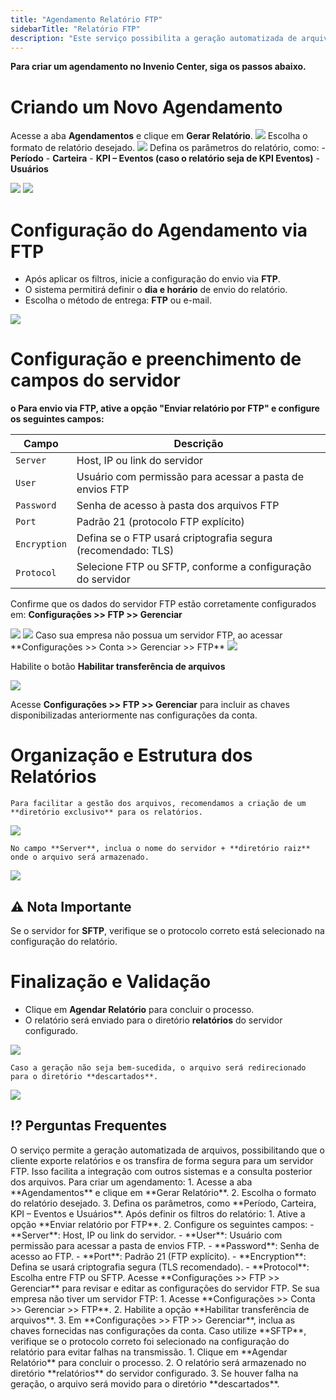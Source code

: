 ```yaml
---
title: "Agendamento Relatório FTP"
sidebarTitle: "Relatório FTP"
description: "Este serviço possibilita a geração automatizada de arquivos, permitindo que o cliente exporte relatórios e os transfira de forma segura para um servidor FTP. A solução garante praticidade e eficiência no armazenamento e compartilhamento das informações, facilitando a integração com outros sistemas e a consulta posterior dos arquivos.."
---
```


**Para criar um agendamento no Invenio Center, siga os passos abaixo.**
# Criando um Novo Agendamento
Acesse a aba **Agendamentos** e clique em **Gerar Relatório**.
<img src="https://robbublob.blob.core.windows.net/docs/ftp_1.png" />
Escolha o formato de relatório desejado.
<img src="https://robbublob.blob.core.windows.net/docs/ftp_2.png" />
Defina os parâmetros do relatório, como:
    -	**Período**
    -	**Carteira**
    -	**KPI – Eventos (caso o relatório seja de KPI Eventos)**
    -	**Usuários**

<img src="https://robbublob.blob.core.windows.net/docs/ftp_3.png" />
<img src="https://robbublob.blob.core.windows.net/docs/ftp_4.png" />

# Configuração do Agendamento via FTP

-	Após aplicar os filtros, inicie a configuração do envio via **FTP**.
-	O sistema permitirá definir o **dia e horário** de envio do relatório.
-	Escolha o método de entrega: **FTP** ou e-mail.

<img src="https://robbublob.blob.core.windows.net/docs/ftp_5.png" />

# Configuração e preenchimento de campos do servidor
**o	Para envio via FTP, ative a opção "Enviar relatório por FTP" e configure os seguintes campos:**


| **Campo**     | **Descrição**                                               |
|---------------|-------------------------------------------------------------|
| `Server`      | Host, IP ou link do servidor                                |
| `User`        | Usuário com permissão para acessar a pasta de envios FTP    | 
| `Password`    | Senha de acesso à pasta dos arquivos FTP                    |
| `Port`        | Padrão 21 (protocolo FTP explícito)                         |
| `Encryption`  | Defina se o FTP usará criptografia segura (recomendado: TLS)|
| `Protocol`    | Selecione FTP ou SFTP, conforme a configuração do servidor  |



Confirme que os dados do servidor FTP estão corretamente configurados em:
**Configurações >> FTP >> Gerenciar**

<img src="https://robbublob.blob.core.windows.net/docs/ftp_6.png" />
<img src="https://robbublob.blob.core.windows.net/docs/ftp_7.png" />
Caso sua empresa não possua um servidor FTP, ao acessar **Configurações >> Conta >> Gerenciar >> FTP**

<img src="https://robbublob.blob.core.windows.net/docs/ftp_12.png" />

 Habilite o botão  **Habilitar transferência de arquivos** 

<img src="https://robbublob.blob.core.windows.net/docs/ftp_13.png" />

 Acesse **Configurações >> FTP >> Gerenciar** para incluir as chaves disponibilizadas anteriormente nas configurações da conta. 


# Organização e Estrutura dos Relatórios

	Para facilitar a gestão dos arquivos, recomendamos a criação de um **diretório exclusivo** para os relatórios.

<img src="https://robbublob.blob.core.windows.net/docs/ftp_8.png" />

	No campo **Server**, inclua o nome do servidor + **diretório raiz** onde o arquivo será armazenado.

<img src="https://robbublob.blob.core.windows.net/docs/ftp_9.png" />

## ⚠ Nota Importante
Se o servidor for **SFTP**, verifique se o protocolo correto está selecionado na configuração do relatório.

# Finalização e Validação
- 	Clique em **Agendar Relatório** para concluir o processo.
- 	O relatório será enviado para o diretório **relatórios** do servidor configurado.

<img src="https://robbublob.blob.core.windows.net/docs/ftp_10.png" />

	Caso a geração não seja bem-sucedida, o arquivo será redirecionado para o diretório **descartados**.

<img src="https://robbublob.blob.core.windows.net/docs/ftp_11.png" />

## ⁉️ Perguntas Frequentes

<AccordionGroup>
  <Accordion title="O que é o serviço de Agendamento de Relatório FTP?">
    O serviço permite a geração automatizada de arquivos, possibilitando que o cliente exporte relatórios e os transfira de forma segura para um servidor FTP. Isso facilita a integração com outros sistemas e a consulta posterior dos arquivos.
  </Accordion>

  <Accordion title="Como criar um novo agendamento no Invenio Center?">
    Para criar um agendamento:
    1. Acesse a aba **Agendamentos** e clique em **Gerar Relatório**.
    2. Escolha o formato do relatório desejado.
    3. Defina os parâmetros, como **Período, Carteira, KPI – Eventos e Usuários**.
  </Accordion>

  <Accordion title="Como configurar o envio do relatório via FTP?">
    Após definir os filtros do relatório:
    1. Ative a opção **Enviar relatório por FTP**.
    2. Configure os seguintes campos:
       - **Server**: Host, IP ou link do servidor.
       - **User**: Usuário com permissão para acessar a pasta de envios FTP.
       - **Password**: Senha de acesso ao FTP.
       - **Port**: Padrão 21 (FTP explícito).
       - **Encryption**: Defina se usará criptografia segura (TLS recomendado).
       - **Protocol**: Escolha entre FTP ou SFTP.
  </Accordion>

  <Accordion title="Onde configurar os dados do servidor FTP?">
    Acesse **Configurações >> FTP >> Gerenciar** para revisar e editar as configurações do servidor FTP.
  </Accordion>

  <Accordion title="O que fazer se minha empresa não possuir um servidor FTP?">
    Se sua empresa não tiver um servidor FTP:
    1. Acesse **Configurações >> Conta >> Gerenciar >> FTP**.
    2. Habilite a opção **Habilitar transferência de arquivos**.
    3. Em **Configurações >> FTP >> Gerenciar**, inclua as chaves fornecidas nas configurações da conta.
  </Accordion>
  <Accordion title="O que acontece se o servidor for SFTP?">
    Caso utilize **SFTP**, verifique se o protocolo correto foi selecionado na configuração do relatório para evitar falhas na transmissão.
  </Accordion>

  <Accordion title="Como validar que o relatório foi enviado corretamente?">
    1. Clique em **Agendar Relatório** para concluir o processo.
    2. O relatório será armazenado no diretório **relatórios** do servidor configurado.
    3. Se houver falha na geração, o arquivo será movido para o diretório **descartados**.
  </Accordion>

</AccordionGroup>
